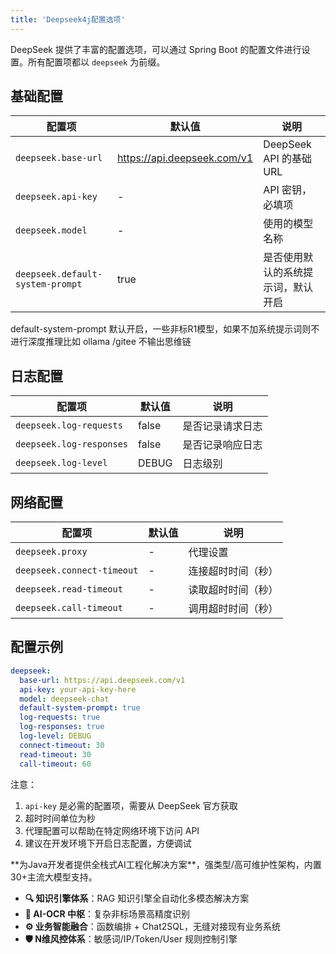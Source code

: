 ```yaml
---
title: 'Deepseek4j配置选项'
---
```


DeepSeek 提供了丰富的配置选项，可以通过 Spring Boot 的配置文件进行设置。所有配置项都以 `deepseek` 为前缀。

## 基础配置

| 配置项 | 默认值 | 说明 |
|--------|---------|------|
| `deepseek.base-url` | https://api.deepseek.com/v1 | DeepSeek API 的基础 URL |
| `deepseek.api-key` | - | API 密钥，必填项 |
| `deepseek.model` | - | 使用的模型名称 |
| `deepseek.default-system-prompt` | true | 是否使用默认的系统提示词，默认开启 |

<Warning>default-system-prompt 默认开启，一些非标R1模型，如果不加系统提示词则不进行深度推理比如 ollama /gitee 不输出思维链</Warning>


## 日志配置

| 配置项 | 默认值 | 说明 |
|--------|---------|------|
| `deepseek.log-requests` | false | 是否记录请求日志 |
| `deepseek.log-responses` | false | 是否记录响应日志 |
| `deepseek.log-level` | DEBUG | 日志级别 |

## 网络配置

| 配置项 | 默认值 | 说明 |
|--------|---------|------|
| `deepseek.proxy` | - | 代理设置 |
| `deepseek.connect-timeout` | - | 连接超时时间（秒） |
| `deepseek.read-timeout` | - | 读取超时时间（秒） |
| `deepseek.call-timeout` | - | 调用超时时间（秒） |

## 配置示例

```yaml
deepseek:
  base-url: https://api.deepseek.com/v1
  api-key: your-api-key-here
  model: deepseek-chat
  default-system-prompt: true
  log-requests: true
  log-responses: true
  log-level: DEBUG
  connect-timeout: 30
  read-timeout: 30
  call-timeout: 60
```

注意：
1. `api-key` 是必需的配置项，需要从 DeepSeek 官方获取
2. 超时时间单位为秒
3. 代理配置可以帮助在特定网络环境下访问 API
4. 建议在开发环境下开启日志配置，方便调试

<Card title="PIG AI应用开发平台 | 适合中大型企业构建自主可控的AI中台" icon="link" href="https://ai.pig4cloud.com">
**为Java开发者提供全栈式AI工程化解决方案**，强类型/高可维护性架构，内置30+主流大模型支持。

- **🔍 知识引擎体系**：RAG 知识引擎全自动化多模态解决方案
- **📝 AI-OCR 中枢**：复杂非标场景高精度识别
- **⚙️ 业务智能融合**：函数编排 + Chat2SQL，无缝对接现有业务系统
- **🛡️ N维风控体系**：敏感词/IP/Token/User 规则控制引擎
</Card>
